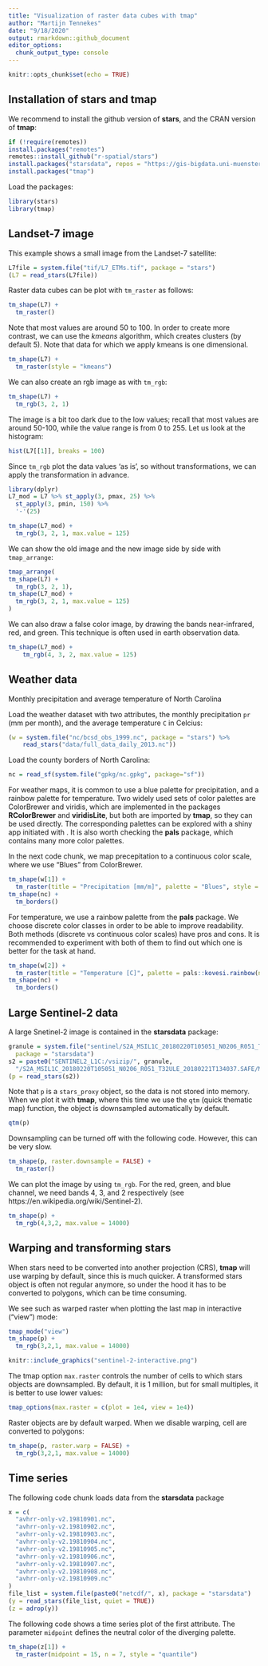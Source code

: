 ```yaml
---
title: "Visualization of raster data cubes with tmap"
author: "Martijn Tennekes"
date: "9/18/2020"
output: rmarkdown::github_document
editor_options: 
  chunk_output_type: console
---
```

  
```r
knitr::opts_chunk$set(echo = TRUE)
```

## Installation of stars and tmap 

We recommend to install the github version of **stars**, and the CRAN version of **tmap**:
  
```r
if (!require(remotes))
install.packages("remotes")
remotes::install_github("r-spatial/stars")
install.packages("starsdata", repos = "https://gis-bigdata.uni-muenster.de/pebesma", type = "source")
install.packages("tmap")
```

Load the packages:
  
```r
library(stars)
library(tmap)
```

## Landset-7 image

This example shows a small image from the Landset-7 satellite:

```r
L7file = system.file("tif/L7_ETMs.tif", package = "stars")
(L7 = read_stars(L7file))
```

Raster data cubes can be plot with `tm_raster` as follows:
  
```r
tm_shape(L7) +
  tm_raster()
```

Note that most values are around 50 to 100. In order to create more contrast, we can use the *kmeans* algorithm, which creates clusters (by default 5). Note that data for which we apply kmeans is one dimensional.

```r
tm_shape(L7) +
  tm_raster(style = "kmeans")
```

We can also create an rgb image as with `tm_rgb`:

```r
tm_shape(L7) +
  tm_rgb(3, 2, 1)
```

The image is a bit too dark due to the low values; recall that most values are around 50-100, while the value range is from 0 to 255.
Let us look at the histogram:

```r
hist(L7[[1]], breaks = 100)
```

Since `tm_rgb` plot the data values 'as is', so without transformations, we can apply the transformation in advance.


```r
library(dplyr)
L7_mod = L7 %>% st_apply(3, pmax, 25) %>% 
  st_apply(3, pmin, 150) %>% 
  '-'(25)

tm_shape(L7_mod) +
  tm_rgb(3, 2, 1, max.value = 125)
```

We can show the old image and the new image side by side with `tmap_arrange`:


```r
tmap_arrange(
tm_shape(L7) +
  tm_rgb(3, 2, 1),
tm_shape(L7_mod) +
  tm_rgb(3, 2, 1, max.value = 125)
)


```

We can also draw a false color image, by drawing the bands near-infrared, red, and green. This technique is often used in earth observation data.

```r
tm_shape(L7_mod) +
    tm_rgb(4, 3, 2, max.value = 125)
```

## Weather data

Monthly precipitation and average temperature of North Carolina

Load the weather dataset with two attributes, the monthly precipitation `pr` (mm per month), and the average temperature `C` in Celcius:

```r
(w = system.file("nc/bcsd_obs_1999.nc", package = "stars") %>%
    read_stars("data/full_data_daily_2013.nc"))
```


Load the county borders of North Carolina:

```r
nc = read_sf(system.file("gpkg/nc.gpkg", package="sf"))
```

For weather maps, it is common to use a blue palette for precipitation, and a rainbow palette for temperature. Two widely used sets of color palettes are ColorBrewer and viridis, which are implemented in the packages **RColorBrewer** and **viridisLite**, but both are imported by **tmap**, so they can be used directly. The corresponding palettes can be explored with a shiny app initiated with \code{tmaptools::palette_explorer()}. It is also worth checking the **pals** package, which contains many more color palettes.

In the next code chunk, we map precepitation to a continuous color scale, where we use "Blues" from ColorBrewer.

```r
tm_shape(w[1]) +
  tm_raster(title = "Precipitation [mm/m]", palette = "Blues", style = "cont") +
tm_shape(nc) +
  tm_borders()
```

For temperature, we use a rainbow palette from the **pals** package. We choose discrete color classes in order to be able to improve readability. Both methods (discrete vs continuous color scales) have pros and cons. It is recommended to experiment with both of them to find out which one is better for the task at hand.

```r
tm_shape(w[2]) +
  tm_raster(title = "Temperature [C]", palette = pals::kovesi.rainbow(n=10), midpoint = 15) +
tm_shape(nc) +
  tm_borders()
```


## Large Sentinel-2 data

A large Snetinel-2 image is contained in the **starsdata** package:

```r
granule = system.file("sentinel/S2A_MSIL1C_20180220T105051_N0206_R051_T32ULE_20180221T134037.zip", 
  package = "starsdata")
s2 = paste0("SENTINEL2_L1C:/vsizip/", granule, 
  "/S2A_MSIL1C_20180220T105051_N0206_R051_T32ULE_20180221T134037.SAFE/MTD_MSIL1C.xml:10m:EPSG_32632")
(p = read_stars(s2))
```

Note that `p` is a `stars_proxy` object, so the data is not stored into memory. When we plot it with **tmap**, where this time we use the `qtm` (quick thematic map) function, the object is downsampled automatically by default.

```r
qtm(p)
```

Downsampling can be turned off with the following code. However, this can be very slow.

```r
tm_shape(p, raster.downsample = FALSE) + 
  tm_raster()
```

We can plot the image by using `tm_rgb`. For the red, green, and blue channel, we need bands 4, 3, and 2 respectively (see https://en.wikipedia.org/wiki/Sentinel-2).

```r
tm_shape(p) +
  tm_rgb(4,3,2, max.value = 14000)
```



## Warping and transforming stars

When stars need to be converted into another projection (CRS), **tmap** will use warping by default, since this is much quicker. A transformed stars object is often not regular anymore, so under the hood it has to be converted to polygons, which can be time consuming.

We see such as warped raster when plotting the last map in interactive ("view") mode:

```r
tmap_mode("view")
tm_shape(p) +
  tm_rgb(3,2,1, max.value = 14000)
```

```r
knitr::include_graphics("sentinel-2-interactive.png")
```

The tmap option `max.raster` controls the number of cells to which stars objects are downsampled. By default, it is 1 million, but for small multiples, it is better to use lower values:

```r
tmap_options(max.raster = c(plot = 1e4, view = 1e4))
```

Raster objects are by default warped. When we disable warping, cell are converted to polygons:

```r
tm_shape(p, raster.warp = FALSE) +
  tm_rgb(3,2,1, max.value = 14000)
```


## Time series

The following code chunk loads data from the **starsdata** package

```r
x = c(
  "avhrr-only-v2.19810901.nc",
  "avhrr-only-v2.19810902.nc",
  "avhrr-only-v2.19810903.nc",
  "avhrr-only-v2.19810904.nc",
  "avhrr-only-v2.19810905.nc",
  "avhrr-only-v2.19810906.nc",
  "avhrr-only-v2.19810907.nc",
  "avhrr-only-v2.19810908.nc",
  "avhrr-only-v2.19810909.nc"
)
file_list = system.file(paste0("netcdf/", x), package = "starsdata")
(y = read_stars(file_list, quiet = TRUE))
(z = adrop(y))

```

The following code shows a time series plot of the first attribute. The parameter `midpoint` defines the neutral color of the diverging palette.

```r
tm_shape(z[1]) +
  tm_raster(midpoint = 15, n = 7, style = "quantile")
```
